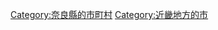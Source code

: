 {{Commonscat|Ikoma, Nara}}
{{Catmore}}

{{DEFAULTSORT:Ikoma-shi}}
[[Category:奈良縣的市町村|Category:奈良縣的市町村]]
[[Category:近畿地方的市|Category:近畿地方的市]]